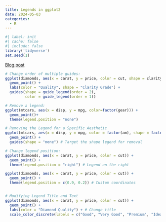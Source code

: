 ```yaml
---
title: Legends in ggplot2
date: 2024-05-03
categories:
  - R
---
```


```r
#| label: init
#| cache: false
#| include: false
library('tidyverse')
set.seed(1)
```

[Blog post](https://www.data03.online/2024/04/guide-to-remove-legends-in-ggplot2-in-r.html)

```r
# Change order of multiple guides:
ggplot(diamonds, aes(x = carat, y = price, color = cut, shape = clarity)) +
  geom_point() +
  labs(color = "Quality", shape = "Clarity Grade") +
  guides(shape = guide_legend(order = 2),
         color = guide_legend(order = 1))

# Remove a legend:
ggplot(mtcars, aes(x = disp, y = mpg, color=factor(gear))) + 
  geom_point()+
  theme(legend.position = "none")

# Removing the Legend for a Specific Aesthetic
ggplot(mtcars, aes(x = disp, y = mpg, color = factor(am), shape = factor(cyl))) + 
  geom_point() +
  guides(shape = "none") # Target the shape legend for removal

# Change legend position:
ggplot(diamonds, aes(x = carat, y = price, color = cut)) +
  geom_point() +
  theme(legend.position = "right") # Legend on the right

ggplot(diamonds, aes(x = carat, y = price, color = cut)) +
  geom_point() +
  theme(legend.position = c(0.9, 0.2)) # Custom coordinates


# Modifying Legend Title and Text
ggplot(diamonds, aes(x = carat, y = price, color = cut)) +
  geom_point() +
  labs(color = "Diamond Quality") + # Change title
  scale_color_discrete(labels = c("Good", "Very Good", "Premium", "Ideal")) # Update labels

```

